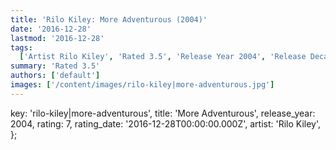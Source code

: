 ```yaml
---
title: 'Rilo Kiley: More Adventurous (2004)'
date: '2016-12-28'
lastmod: '2016-12-28'
tags:
  ['Artist Rilo Kiley', 'Rated 3.5', 'Release Year 2004', 'Release Decade 2000']
summary: 'Rated 3.5'
authors: ['default']
images: ['/content/images/rilo-kiley|more-adventurous.jpg']
---
```


  key: 'rilo-kiley|more-adventurous',
  title: 'More Adventurous',
  release_year: 2004,
  rating: 7,
  rating_date: '2016-12-28T00:00:00.000Z',
  artist: 'Rilo Kiley',
};

<MusicRating data={data} />
